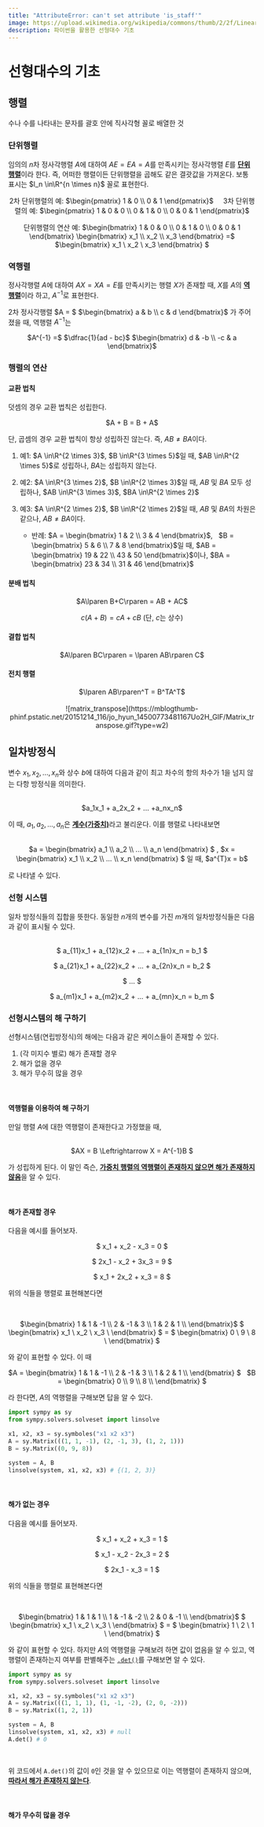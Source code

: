 ```yaml
---
title: "AttributeError: can't set attribute 'is_staff'"
image: https://upload.wikimedia.org/wikipedia/commons/thumb/2/2f/Linear_subspaces_with_shading.svg/250px-Linear_subspaces_with_shading.svg.png
description: 파이썬을 활용한 선형대수 기초
---
```



# 선형대수의 기초

## 행렬

수나 수를 나타내는 문자를 괄호 안에 직사각형 꼴로 배열한 것

### 단위행렬

임의의 $n$차 정사각행렬 $A$에 대하여 $AE=EA=A$를 만족시키는 정사각행렬 $E$를 <ins>**단위행렬**</ins>이라 한다.
즉, 어떠한 행렬이든 단위행렬을 곱해도 같은 결괏값을 가져온다. 보통 표시는 $l_n \in\R^{n \times n}$ 꼴로 표현한다.

<center>
2차 단위행렬의 예:
$\begin{pmatrix}
1 & 0 \\
0 & 1
\end{pmatrix}$
&nbsp;
&nbsp;
3차 단위행렬의 예:
$\begin{pmatrix}
1 & 0 & 0 \\
0 & 1 & 0 \\
0 & 0 & 1
\end{pmatrix}$

단위행렬의 연산 예:
$\begin{bmatrix}
1 & 0 & 0 \\
0 & 1 & 0 \\
0 & 0 & 1
\end{bmatrix}
\begin{bmatrix}
x_1 \\
x_2 \\
x_3
\end{bmatrix}
=$
$\begin{bmatrix}
x_1 \\
x_2 \\
x_3
\end{bmatrix}
$

</center>

### 역행렬

정사각행렬 $A$에 대하여 $AX=XA=E$를 만족시키는 행렬 $X$가 존재할 때, $X$를 $A$의 <ins>**역행렬**</ins>이라 하고, $A^{-1}$로 표현한다.

2차 정사각행렬 $A = $
$\begin{bmatrix}
a & b \\
c & d
\end{bmatrix}$
가 주어졌을 때, 역행렬 $A^{-1}$는

<center>
$A^{-1} =$
$\dfrac{1}{ad - bc}$
$\begin{bmatrix}
d & -b \\
-c & a
\end{bmatrix}$
</center>

### 행렬의 연산

#### 교환 법칙

덧셈의 경우 교환 법칙은 성립한다.

<center>
$A + B = B + A$
</center>

단, 곱셈의 경우 교환 법칙이 항상 성립하진 않는다. 즉, $AB \ne BA$이다.

1. 예1: $A \in\R^{2 \times 3}$, $B \in\R^{3 \times 5}$일 때, $AB \in\R^{2 \times 5}$로 성립하나, $BA$는 성립하지 않는다.
2. 예2: $A \in\R^{3 \times 2}$, $B \in\R^{2 \times 3}$일 때, $AB$ 및 $BA$ 모두 성립하나, $AB \in\R^{3 \times 3}$, $BA \in\R^{2 \times 2}$
3. 예3: $A \in\R^{2 \times 2}$, $B \in\R^{2 \times 2}$일 때, $AB$ 및 $BA$의 차원은 같으나, $AB \ne BA$이다.

   - 반례: $A = \begin{bmatrix}
    1 & 2 \\
    3 & 4
    \end{bmatrix}$,
     &nbsp;
     $B = \begin{bmatrix}
    5 & 6 \\
    7 & 8
    \end{bmatrix}$일 때,
     $AB = \begin{bmatrix}
    19 & 22 \\
    43 & 50
    \end{bmatrix}$이나,
     $BA = \begin{bmatrix}
    23 & 34 \\
    31 & 46
    \end{bmatrix}$

#### 분배 법칙

<center>
$A\lparen B+C\rparen = AB + AC$

$c\lparen A+B\rparen = cA + cB$ (단, $c$는 상수)

</center>

#### 결합 법칙

<center>
$A\lparen BC\rparen = \lparen AB\rparen C$
</center>

#### 전치 행렬

<center>
$\lparen AB\rparen^T = B^TA^T$
</center>

<br/>

<center>![matrix_transpose](https://mblogthumb-phinf.pstatic.net/20151214_116/jo_hyun_14500773481167Uo2H_GIF/Matrix_transpose.gif?type=w2)</center>

## 일차방정식

변수 $x_1, x_2, ..., x_n$와 상수 $b$에 대하여 다음과 같이 최고 차수의 항의 차수가 1을 넘지 않는 다항 방정식을 의미한다.

<br/>

<center>$a_1x_1 + a_2x_2 + ... +a_nx_n$</center>

이 때, $a_1, a_2, ..., a_n$은 <ins>**계수(가중치)**</ins>라고 불리운다. 이를 행렬로 나타내보면

<br/>

<center>
$a = 
\begin{bmatrix}
  a_1 \\
  a_2 \\
  ... \\
  a_n
\end{bmatrix}
$
, 
$x = 
\begin{bmatrix}
  x_1 \\
  x_2 \\
  ... \\
  x_n
\end{bmatrix}
$
일 때,
$a^{T}x = b$
</center>

로 나타낼 수 있다.

### 선형 시스템

일차 방정식들의 집합을 뜻한다. 동일한 $n$개의 변수를 가진 $m$개의 일차방정식들은 다음과 같이 표시될 수 있다.

<br/>

<center>
$
a_{11}x_1 + a_{12}x_2 + ... + a_{1n}x_n = b_1
$

$
a_{21}x_1 + a_{22}x_2 + ... + a_{2n}x_n = b_2
$

$
...
$

$
a_{m1}x_1 + a_{m2}x_2 + ... + a_{mn}x_n = b_m
$

</center>

### 선형시스템의 해 구하기

선형시스템(연립방정식)의 해에는 다음과 같은 케이스들이 존재할 수 있다.

1. (각 미지수 별로) 해가 존재할 경우
2. 해가 없을 경우
3. 해가 무수히 많을 경우

<br/>

#### 역행렬을 이용하여 해 구하기

만일 행렬 $A$에 대한 역행렬이 존재한다고 가정했을 때,

<br/>

<center>
$AX = B \Leftrightarrow X = A^{-1}B $
</center>

가 성립하게 된다. 이 말인 즉슨, <ins>**가중치 행렬의 역행렬이 존재하지 않으면 해가 존재하지 않음**</ins>을 알 수 있다.

<br/>

#### 해가 존재할 경우

다음을 예시를 들어보자.

<center>
$
x_1 + x_2 - x_3 = 0
$

$
2x_1 - x_2 + 3x_3 = 9
$

$
x_1 + 2x_2 + x_3 = 8
$

</center>

위의 식들을 행렬로 표현해본다면

<br/>

<center>

$\begin{bmatrix}
1 & 1 & -1 \\
2 & -1 & 3 \\
1 & 2 & 1 \\
\end{bmatrix}$
$
\begin{bmatrix}
x_1 \\
x_2 \\
x_3 \\
\end{bmatrix}
$
$=$
$
\begin{bmatrix}
0 \\
9 \\
8 \\
\end{bmatrix}
$

</center>

와 같이 표현할 수 있다. 이 때

<center>
$A = 
\begin{bmatrix}
1 & 1 & -1 \\
2 & -1 & 3 \\
1 & 2 & 1 \\
\end{bmatrix}
$
&nbsp;
$B = 
\begin{bmatrix}
0 \\
9 \\
8 \\
\end{bmatrix}
$
</center>

라 한다면, $A$의 역행렬을 구해보면 답을 알 수 있다.

```py
import sympy as sy
from sympy.solvers.solveset import linsolve

x1, x2, x3 = sy.symboles("x1 x2 x3")
A = sy.Matrix(((1, 1, -1), (2, -1, 3), (1, 2, 1)))
B = sy.Matrix((0, 9, 8))

system = A, B
linsolve(system, x1, x2, x3) # {(1, 2, 3)}
```

<br/>

#### 해가 없는 경우

다음을 예시를 들어보자.

<center>
$
x_1 + x_2 + x_3 = 1
$

$
x_1 - x_2 - 2x_3 = 2
$

$
2x_1 - x_3 = 1
$

</center>

위의 식들을 행렬로 표현해본다면

<br/>

<center>

$\begin{bmatrix}
1 & 1 & 1 \\
1 & -1 & -2 \\
2 & 0 & -1 \\
\end{bmatrix}$
$
\begin{bmatrix}
x_1 \\
x_2 \\
x_3 \\
\end{bmatrix}
$
$=$
$
\begin{bmatrix}
1 \\
2 \\
1 \\
\end{bmatrix}
$

</center>

와 같이 표현할 수 있다. 하지만 $A$의 역행렬을 구해보려 하면 값이 없음을 알 수 있고, 역행렬이 존재하는지 여부를 판별해주는 <a href="https://docs.sympy.org/latest/modules/matrices/matrices.html?highlight=det#sympy.matrices.matrices.MatrixDeterminant.det" target="_blank">`.det()`</a>를 구해보면 알 수 있다.

```py
import sympy as sy
from sympy.solvers.solveset import linsolve

x1, x2, x3 = sy.symboles("x1 x2 x3")
A = sy.Matrix(((1, 1, 1), (1, -1, -2), (2, 0, -2)))
B = sy.Matrix((1, 2, 1))

system = A, B
linsolve(system, x1, x2, x3) # null
A.det() # 0
```

<br/>

위 코드에서 `A.det()`의 값이 `0`인 것을 알 수 있으므로 이는 역행렬이 존재하지 않으며, <ins>**따라서 해가 존재하지 않는다**</ins>.

<br/>

#### 해가 무수히 많을 경우
